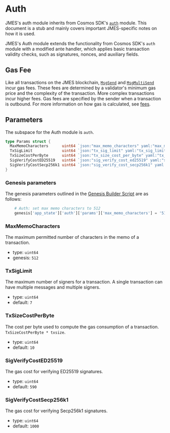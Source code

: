 
# Auth

<Admonition type="info" icon="ℹ️">

JMES's auth module inherits from Cosmos SDK's [`auth`](https://docs.cosmos.network/master/modules/auth/) module. This document is a stub and mainly covers important JMES-specific notes on how it is used.

</Admonition>

JMES's Auth module extends the functionality from Cosmos SDK's `auth` module with a modified ante handler, which applies basic transaction validity checks, such as signatures, nonces, and auxiliary fields.

## Gas Fee

Like all transactions on the JMES blockchain, [`MsgSend`](./spec-bank.mdx#msgsend) and [`MsgMultiSend`](./spec-bank.mdx#msgmultisend) incur gas fees. These fees are determined by a validator's minimum gas price and the complexity of the transaction. More complex transactions incur higher fees. Gas fees are specified by the sender when a transaction is outbound. For more information on how gas is calculated, see [fees](../jmesd/using-jmesd.mdx#fees).

## Parameters

The subspace for the Auth module is `auth`.

```go
type Params struct {
  MaxMemoCharacters      uint64 `json:"max_memo_characters" yaml:"max_memo_characters"`
  TxSigLimit             uint64 `json:"tx_sig_limit" yaml:"tx_sig_limit"`
  TxSizeCostPerByte      uint64 `json:"tx_size_cost_per_byte" yaml:"tx_size_cost_per_byte"`
  SigVerifyCostED25519   uint64 `json:"sig_verify_cost_ed25519" yaml:"sig_verify_cost_ed25519"`
  SigVerifyCostSecp256k1 uint64 `json:"sig_verify_cost_secp256k1" yaml:"sig_verify_cost_secp256k1"`
}
```

### Genesis parameters

The genesis parameters outlined in the [Genesis Builder Script](https://github.com/jmesworld/genesis-tools/blob/6ec96530820f7055cce6dd767a1d8c321d702fab/src/genesis_builder.py#L75) are as follows:

``` py
    # Auth: set max memo characters to 512
    genesis['app_state']['auth']['params']['max_memo_characters'] = '512'
```

### MaxMemoCharacters

The maximum permitted number of characters in the memo of a transaction.

- type: `uint64`
- genesis: `512`

### TxSigLimit

The maximum number of signers for a transaction. A single transaction can have multiple messages and multiple signers.

- type: `uint64`
- default: `7`

### TxSizeCostPerByte

The cost per byte used to compute the gas consumption of a transaction. `TxSizeCostPerByte * txsize`.

- type: `uint64`
- default: `10`

### SigVerifyCostED25519

The gas cost for verifying ED25519 signatures.

- type: `uint64`
- default: `590`

### SigVerifyCostSecp256k1

The gas cost for verifying Secp256k1 signatures.

- type: `uint64`
- default: `1000`
